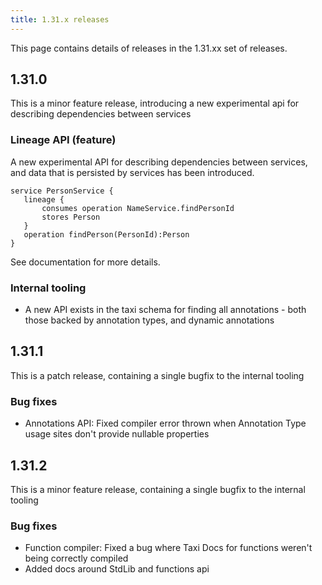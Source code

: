 ```yaml
---
title: 1.31.x releases
---
```



This page contains details of releases in the 1.31.xx set of releases.

## 1.31.0


This is a minor feature release, introducing a new experimental api for describing dependencies between services

### Lineage API (feature)
A new experimental API for describing dependencies between services, and data that is persisted by services
has been introduced.

```taxi
service PersonService {
   lineage {
       consumes operation NameService.findPersonId
       stores Person
   }
   operation findPerson(PersonId):Person
}
```

See <Link to="/language-reference/describing-services/#documenting-service-lineage-experimental">documentation</Link> for more details.

### Internal tooling

 * A new API exists in the taxi schema for finding all annotations - both those backed by annotation types, and dynamic annotations

## 1.31.1
This is a patch release, containing a single bugfix to the internal tooling

### Bug fixes
 * Annotations API: Fixed compiler error thrown when Annotation Type usage sites don't provide nullable properties

## 1.31.2

This is a minor feature release, containing a single bugfix to the internal tooling

### Bug fixes
 * Function compiler: Fixed a bug where Taxi Docs for functions weren't being correctly compiled
 * Added docs around StdLib and functions api
